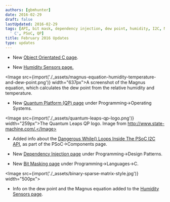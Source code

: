 ```yaml
---
authors: [gbmhunter]
date: 2016-02-29
draft: false
lastUpdated: 2016-02-29
tags: [API, bit mask, dependency injection, dew point, humidity, I2C, Magnus, object-orientated,
  ' C', PSoC, QP]
title: February 2016 Updates
type: updates
---
```


* New [Object Orientated C page](/programming/languages/c/object-orientated-c).

* New [Humidity Sensors page.](/electronics/components/sensors/humidity-sensors)


<Image src={import('./_assets/magnus-equation-humidity-temperature-and-dew-point.png')} width="637px">A screenshot of the Magnus equation, which calculates the dew point from the relative humidity and temperature.</Image>

* New [Quantum Platform (QP) page](/programming/operating-systems/quantum-platform-qp) under Programming->Operating Systems.  


<Image src={import('./_assets/quantum-leaps-qp-logo.png')} width="259px">The Quantum Leaps QP logo. Image from http://www.state-machine.com/.</Image>

* Added info about the [Dangerous While() Loops Inside The PSoC I2C API](/programming/microcontrollers/psoc/components#dangerous-while-loops), as part of the PSoC->Components page.

* New [Dependency Injection page](/programming/design-patterns/dependency-injection) under Programming->Design Patterns.

* New [Bit Masking page](/programming/languages/c/bit-fields-and-bit-manipulation-masking) under Programming->Languages->C.  


<Image src={import('./_assets/binary-sparse-matrix-style.jpg')} width="500px"></Image>

* Info on the dew point and the Magnus equation added to the [Humidity Sensors page](/electronics/components/sensors/humidity-sensors).
